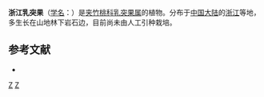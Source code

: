 {{Speciesbox
| taxon = Adelostemma microcentrum
| binomial_authority = [[蒋英_(植物学家)|Tsiang]] 
}}

'''浙江乳突果'''（[[学名|学名]]：{{lang|la|''Adelostemma microcentrum''}}）是[[夹竹桃科|夹竹桃科]][[乳突果属|乳突果属]]的植物。分布于[[中国大陆|中国大陆]]的[[浙江|浙江]]等地，多生长在山地林下岩石边，目前尚未由人工引种栽培。

== 参考文献 ==
<div class="references-small">
* {{cite web| url =http://www.bioinfo.cn/db05/KmzwSpecies.php?action=view&id=30628| title =浙江乳突果| work =《中国高等植物数据库全库》| publisher =中国科学院微生物研究所| author =昆明植物研究所| accessdate =2009-02-26| deadurl =yes| archiveurl =https://web.archive.org/web/20160305025856/http://www.bioinfo.cn/db05/KmzwSpecies.php?action=view&id=30628| archivedate =2016-03-05}}
</div>
{{Taxonbar|from=Q11148491}}

[[Category:乳突果属|Z]]
[[Category:浙江植物|Z]]